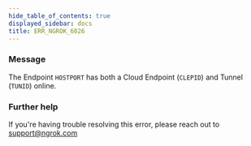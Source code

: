 ```yaml
---
hide_table_of_contents: true
displayed_sidebar: docs
title: ERR_NGROK_6026
---
```


### Message

The Endpoint `HOSTPORT` has both a Cloud Endpoint (`CLEPID`) and Tunnel (`TUNID`) online.

### Further help

If you're having trouble resolving this error, please reach out to [support@ngrok.com](mailto:support@ngrok.com?subject=Help%20with%20ERR_NGROK_6026)
